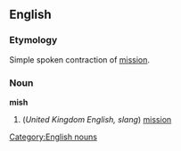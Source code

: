 == English ==
=== Etymology ===
Simple spoken contraction of [[mission]].
=== Noun ===
[[Category:English nouns]]
'''mish'''
# (''United Kingdom English, slang'') [[mission]]